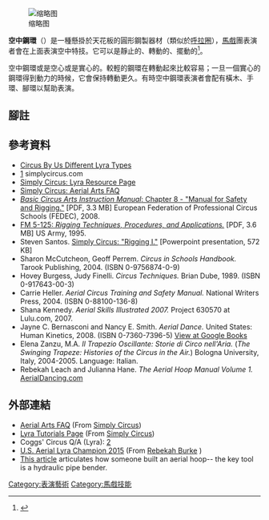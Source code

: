 [[File:Pirates_of_the_Sky_5.jpg|缩略图]]

'''空中鋼環'''（{{Lang-en|Aerial hoop}}）是一種懸掛於天花板的圓形鋼製器材（類似於[[呼拉圈|呼拉圈]]），[[马戏|馬戲]]團表演者會在上面表演空中特技。它可以是靜止的、轉動的、擺動的<ref>{{cite web|url=http://www.nica.com.au/dictionary|title=Circus Dictionary|accessdate=October 1, 2009|publisher=National Institute of Circus Arts|archiveurl=https://web.archive.org/web/20091013140359/http://www.nica.com.au/dictionary|archivedate=13 October 2009|deadurl=yes|df=}}</ref>。

空中鋼環或是空心或是實心的。較輕的鋼環在轉動起來比較容易；一旦一個實心的鋼環得到動力的時候，它會保持轉動更久。有時空中鋼環表演者會配有橫木、手環、腳環以幫助表演。

== 腳註 ==
<references />

== 參考資料 ==
* [https://web.archive.org/web/20140419013725/http://www.circusbyus.com/Aerial-Lyra-Hoop Circus By Us Different Lyra Types]
* [https://web.archive.org/web/20141207161526/http://www.simplycircus.com/Equipment_and_Rigging/Circus/Aerial_Hoop] simplycircus.com
* [https://web.archive.org/web/20160304023121/http://community.simplycircus.com/tutorials/aerial/lyra.htm Simply Circus: Lyra Resource Page]
* [https://web.archive.org/web/20160410060413/http://community.simplycircus.com/tutorials/aerial/aerial_arts_faq.htm Simply Circus: Aerial Arts FAQ]
* [https://web.archive.org/web/20140131140047/http://www.fedec.eu/resources.1637.html ''Basic Circus Arts Instruction Manual'': Chapter 8 - "Manual for Safety and Rigging."] [PDF, 3.3 MB] European Federation of Professional Circus Schools (FEDEC), 2008.
* [http://www.aerialrigging.org/Rigging%20Army%20FM5-125%201995.pdf FM 5-125: ''Rigging Techniques, Procedures, and Applications.'']{{dead link|date=October 2016|bot=InternetArchiveBot|fix-attempted=yes}} [PDF, 3.6 MB] US Army, 1995.
* Steven Santos. [https://web.archive.org/web/20170224212203/http://community.simplycircus.com/powerpoint/Rigging%20I.ppt Simply Circus:  "Rigging I."] [Powerpoint presentation, 572 KB]
* Sharon McCutcheon, Geoff Perrem.  ''Circus in Schools Handbook.'' Tarook Publishing, 2004. (ISBN 0-9756874-0-9)
* Hovey Burgess, Judy Finelli. ''Circus Techniques.''  Brian Dube, 1989. (ISBN 0-917643-00-3)
* Carrie Heller.  ''Aerial Circus Training and Safety Manual.'' National Writers Press, 2004.  (ISBN 0-88100-136-8)
* Shana Kennedy. ''Aerial Skills Illustrated 2007.'' Project 630570 at Lulu.com, 2007.
* Jayne C. Bernasconi and Nancy E. Smith. ''Aerial Dance.'' United States: Human Kinetics, 2008.  (ISBN 0-7360-7396-5) [http://books.google.com/books?id=yC-5S4Rt8kUC View at Google Books] {{Wayback|url=http://books.google.com/books?id=yC-5S4Rt8kUC |date=20200725001452 }}
* Elena Zanzu, M.A. ''Il Trapezio Oscillante: Storie di Circo nell'Aria.'' (''The Swinging Trapeze: Histories of the Circus in the Air.'') Bologna University, Italy, 2004-2005. Language: Italian.
* Rebekah Leach and Julianna Hane. ''The Aerial Hoop Manual Volume 1.'' [http://www.aerialdancing.com AerialDancing.com] {{Wayback|url=http://www.aerialdancing.com/ |date=20161202171052 }}

== 外部連結 ==
* [https://web.archive.org/web/20160410060413/http://community.simplycircus.com/tutorials/aerial/aerial_arts_faq.htm Aerial Arts FAQ] (From [http://www.simplycircus.com Simply Circus])
* [https://web.archive.org/web/20160304023121/http://community.simplycircus.com/tutorials/aerial/lyra.htm Lyra Tutorials Page] (From [http://www.simplycircus.com Simply Circus])
* Coggs' Circus Q/A (Lyra): [https://web.archive.org/web/20160305214439/http://www.coggscircus.com/questions-and-answers/]
* [http://rebekah-burke.com U.S. Aerial Lyra Champion 2015] {{Wayback|url=http://rebekah-burke.com/ |date=20181121173803 }} (From [http://www.rebekah-burke.com Rebekah Burke] {{Wayback|url=http://www.rebekah-burke.com/ |date=20161107145652 }})
* [http://frobzwiththingz.livejournal.com/20335.html#cutid6 This article] {{Wayback|url=http://frobzwiththingz.livejournal.com/20335.html#cutid6 |date=20160224185155 }} articulates how someone built an aerial hoop-- the key tool is a hydraulic pipe bender.

[[Category:表演藝術|Category:表演藝術]]
[[Category:馬戲技能|Category:馬戲技能]]